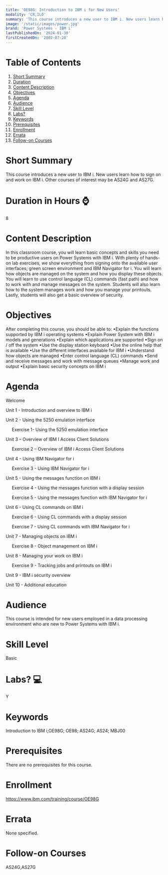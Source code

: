 ```yaml
---
title: 'OE98G: Introduction to IBM i for New Users'
modality: 'CR,ILO'
summary: 'This course introduces a new user to IBM i. New users learn how to sign on and work on IBM i. Other courses of interest may be AS24G and AS27G.'
image: '/static/images/power.jpg'
brand: 'Power Systems - IBM i'
lastPublishedOn: '2024-01-30'
firstCreatedOn: '2002-07-20'
---
```

# Table of Contents
1.  [Short Summary](#short-summary)
2.  [Duration](#duration-in-hours-)
3.  [Content Description](#content-description)
4.  [Objectives](#objectives)
5.  [Agenda](#agenda)
6.  [Audience](#audience)
7.  [Skill Level](#skill-level)
8.  [Labs?](#labs-)
9.  [Keywords](#keywords)
10. [Prerequisites](#prerequisites)
11. [Enrollment](#enrollment)
12. [Errata](#errata)
13. [Follow-on Courses](#follow-on-courses)

# Short Summary
This course introduces a new user to IBM i. New users learn how to sign on and work on IBM i. Other courses of interest may be AS24G and AS27G.

# Duration in Hours ⌚
8

# Content Description
In this classroom course, you will learn basic concepts and skills you need to be productive users on Power Systems with IBM i. With plenty of hands-on lab exercises, we show everything from signing onto the available user interfaces; green screen environment and IBM Navigator for i.
You will learn how objects are managed on the system and how you display these objects. You will learn to use control language (CL) commands (fast path) and how to work with and manage messages on the system. Students will also learn how to the system manages work and how you manage your printouts. Lastly, students will also get a basic overview of security.



# Objectives
After completing this course, you should be able to:
•Explain the functions supported by IBM i operating systems
•Explain Power System with IBM i models and generations
•Explain which applications are supported
•Sign on / off the system
•Use the display station keyboard
•Use the online help that is available
•Use the different interfaces available for IBM i
•Understand how objects are managed
•Enter control language (CL) commands
•Send and receive messages and work with message queues
•Manage work and output
•Explain basic security concepts on IBM i



# Agenda
Welcome

Unit 1 - Introduction and overview to IBM i

Unit 2 - Using the 5250 emulation interface

     Exercise 1- Using the 5250 emulation interface

Unit 3 – Overview of IBM I Access Client Solutions

     Exercise 2 – Overview of IBM i Access Client Solutions

Unit 4 - Using IBM Navigator for i

     Exercise 3 - Using IBM Navigator for i

Unit 5 - Using the messages function on IBM i

     Exercise 4 - Using the messages function with a display session

     Exercise 5 - Using the messages function with IBM Navigator for i

Unit 6 - Using CL commands on IBM i

     Exercise 6 - Using CL commands with a display session

     Exercise 7 - Using CL commands with IBM Navigator for i

Unit 7 - Managing objects on IBM i

     Exercise 8 - Object management on IBM i

Unit 8 - Managing your work on IBM i

     Exercise 9 - Tracking jobs and printouts on IBM i

Unit 9 - IBM i security overview

Unit 10 - Additional education



# Audience
This course is intended for new users employed in a data processing environment who are new to Power Systems with IBM i.



# Skill Level
Basic

# Labs? 💻
Y

# Keywords
Introduction to IBM i;OE98G; OE98; AS24G; AS24; MBJ00

# Prerequisites
There are no prerequisites for this course.



# Enrollment
https://www.ibm.com/training/course/OE98G

# Errata
None specified.

# Follow-on Courses
AS24G,AS27G

